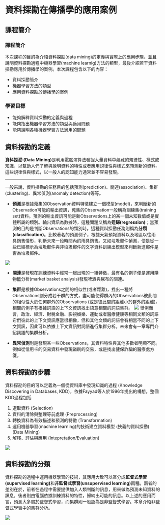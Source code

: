 # 資料探勘在傳播學的應用案例 {#data_mining_case_study}

## 課程簡介 {-}

### 課程簡介 {-}
本次課程的目的為介紹資料探勘(data mining)的定義與實際上的應用步驟，並且說明資料探勘過程中機器學習(machine learnig)方法的類型，最後介紹若干資料探勘應用於傳播學的案例。本次課程包含以下的內容：

- 資料探勘簡介
- 機器學習方法的類型
- 應用資料探勘於傳播學的案例

### 學習目標 {-}

- 能夠解釋資料探勘的定義與過程
- 能夠指出機器學習方法的類型與適用問題
- 能夠說明各種機器學習方法適用的問題

## 資料探勘的定義

**資料探勘 (Data Mining)**是利用電腦演算法發掘大量資料中蘊藏的規律性、樣式或知識，以幫助人們了解與說明資料的特性或者應用規律性與樣式來預測新的資料。這些規律性與樣式，以一般人的認知能力通常並不容易發現。

---

一般來說，資料探勘的任務目的包括預測(prediction)、關連(association)、集群(clustering)、異常偵測(anomaly detection)等等。

- **預測**是根據蒐集的Observation資料特徵建立一個模型(model)，來判斷新的Observation可能的輸出資訊，蒐集的Observation一般稱為訓練集(training set)資料。預測的輸出資訊可能是新Observations上的某一個未知數值或是實體所屬的類別。輸出資訊為數據時，這種問題又稱為**迴歸(regression)**；當預測的目的是判斷Observations的類別時，這種資料探勘任務則稱為**分類(classification)**。比較著名的預測例子，根據天氣預報資料以及地區以往雨具銷售情形，判斷未來一段時間內的雨具銷售。又如垃圾郵件偵測，便是從一些已經標示為垃圾郵件與非垃圾郵件的文字資料訓練出模型來判斷新進郵件是否為垃圾郵件。

![](image/prediction.png)

- **關連**是發現在訓練資料中經常一起出現的一組特徵，最有名的例子便是運用購物籃分析(market basket analysis)發現啤酒與尿布的關連。

- **集群**是根據Observations之間的相似性(或者距離)，找出一種將Observations劃分成若干群的方式，盡可能使得群內的Observations彼此間的相似性大於任何群外的Observations (或是彼此間的距離小於群外的距離)。相關的例子有根據詞語的上下文資訊找出語意相關的詞語集群。
![](image/clustering.png)
舉例而言，政治、經濟、財稅金融、影視娛樂、運動或者醫療健康等相同文類的詞語它們彼此的上下文資訊應當很相像，但和其他文類的詞語會有相當不同的上下文資訊，因此可以依據上下文資訊對詞語進行集群分析。未來會有一章專門介紹詞語的集群分析。

- **異常偵測**則是發現某一些Observations，其資料特性與其他多數者明顯不同。例如從信用卡的交易資料中發現盜刷的交易，或是找出健保詐騙的醫療處方箋。

## 資料探勘的步驟

資料探勘的目的可以定義為一個從資料庫中發現知識的過程 (Knowledge Discovering in Databases, KDD)，依據Fayyad等人於1996年提出的構想，整個KDD過程包括

1. 選取資料 (Selection)
2. 資料的清除與整理等前處理 (Preprocessing)
3. 轉換資料為有效描述和預測的特徵 (Transformation)
4. 運用機器學習(machine learning)的技術建立資料模型 (狹義的資料探勘) (Data Mining)
5. 解釋、評估與應用 (Intepretation/Evaluation)

![](image/Fayyad96kdd-process.png)

## 資料探勘的分類

資料探勘的過程中運用機器學習的技術，其應用大致可以區分成**監督式學習(supervised learning)**和**非監督式學習(unsupervised learning)**兩種。兩者的差別在於，前者在過程中需要提供加入人類判斷的訊息，用來做為預測未知資料的訊息，後者則由電腦依據訓練資料的特性，歸納出可能的訊息。以上述的應用而言，預測大多屬於監督式學習，而集群則一般認為是非監督式學習。本章介紹非監督式學習中的集群分析。

![](image/new-ai.jpg)

